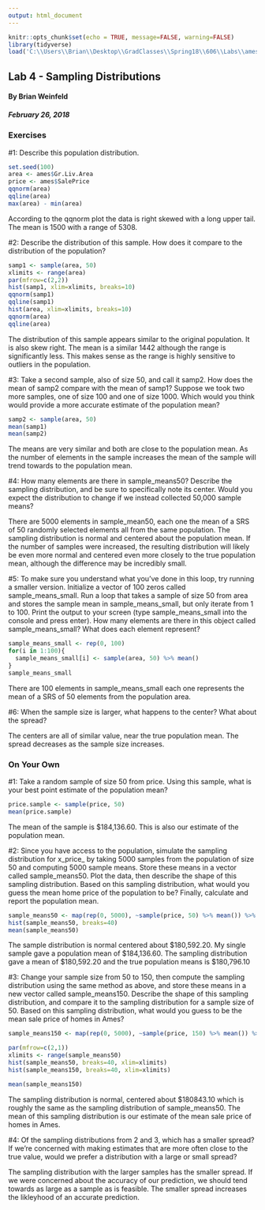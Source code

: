 ```yaml
---
output: html_document
---
```

<link rel="stylesheet" href="https://maxcdn.bootstrapcdn.com/bootstrap/3.3.7/css/bootstrap.min.css">
<link rel="stylesheet" href="./custom.css">

```r
knitr::opts_chunk$set(echo = TRUE, message=FALSE, warning=FALSE)
library(tidyverse)
load('C:\\Users\\Brian\\Desktop\\GradClasses\\Spring18\\606\\Labs\\ames.RData')
```

<div class='jumbotron'>
  <h2 class='display-3 text-uppercase'>Lab 4 - Sampling Distributions</h2>
  <h4 class='right text-uppercase'>By Brian Weinfeld</h4>
  <div class='clearfix'></div>
  <h5 class='right text-uppercase'>February 26, 2018</h5>
</div>

<div class='page-header text-uppercase'>
  <h3>Exercises</h3>
</div>

<div class='well'>
  #1: Describe this population distribution.
</div>

```r
set.seed(100)
area <- ames$Gr.Liv.Area
price <- ames$SalePrice
qqnorm(area)
qqline(area)
max(area) - min(area)
```

<div class='alert alert-info'>
According to the qqnorm plot the data is right skewed with a long upper tail. The mean is 1500 with a range of 5308.
</div>

<div class='well'>
  #2: Describe the distribution of this sample. How does it compare to the distribution of the population?
</div>

```r
samp1 <- sample(area, 50)
xlimits <- range(area)
par(mfrow=c(2,2))
hist(samp1, xlim=xlimits, breaks=10)
qqnorm(samp1)
qqline(samp1)
hist(area, xlim=xlimits, breaks=10)
qqnorm(area)
qqline(area)
```

<div class='alert alert-info'>
The distribution of this sample appears similar to the original population. It is also skew right. The mean is a similar 1442 although the range is significantly less. This makes sense as the range is highly sensitive to outliers in the population.
</div>

<div class='well'>
  #3: Take a second sample, also of size 50, and call it samp2. How does the mean of samp2 compare with the mean of samp1? Suppose we took two more samples, one of size 100 and one of size 1000. Which would you think would provide a more accurate estimate of the population mean?
</div>

```r
samp2 <- sample(area, 50)
mean(samp1)
mean(samp2)
```

<div class='alert alert-info'>
The means are very similar and both are close to the population mean. As the number of elements in the sample increases the mean of the sample will trend towards to the population mean.
</div>

<div class='well'>
  #4: How many elements are there in sample_means50? Describe the sampling distribution, and be sure to specifically note its center. Would you expect the distribution to change if we instead collected 50,000 sample means?
</div>

<div class='alert alert-info'>
There are 5000 elements in sample_mean50, each one the mean of a SRS of 50 randomly selected elements all from the same population. The sampling distribution is normal and centered about the population mean. If the number of samples were increased, the resulting distribution will likely be even more normal and centered even more closely to the true population mean, although the difference may be incredibly small.
</div>

<div class='well'>
  #5: To make sure you understand what you've done in this loop, try running a smaller version. Initialize a vector of 100 zeros called sample_means_small. Run a loop that takes a sample of size 50 from area and stores the sample mean in sample_means_small, but only iterate from 1 to 100. Print the output to your screen (type  sample_means_small into the console and press enter). How many elements are there in this object called  sample_means_small? What does each element represent?
</div>

```r
sample_means_small <- rep(0, 100)
for(i in 1:100){
  sample_means_small[i] <- sample(area, 50) %>% mean()
}
sample_means_small
```

<div class='alert alert-info'>
There are 100 elements in sample_means_small each one represents the mean of a SRS of 50 elements from the population area. 
</div>

<div class='well'>
  #6: When the sample size is larger, what happens to the center? What about the spread?
</div>

<div class='alert alert-info'>
The centers are all of similar value, near the true population mean. The spread decreases as the sample size increases.
</div>

<div class='page-header text-uppercase'>
  <h3>On Your Own</h3>
</div>

<div class='well'>
  #1: Take a random sample of size 50 from price. Using this sample, what is your best point estimate of the population mean?
</div>

```r
price.sample <- sample(price, 50)
mean(price.sample)
```

<div class='alert alert-info'>
The mean of the sample is $184,136.60. This is also our estimate of the population mean.
</div>

<div class='well'>
  #2: Since you have access to the population, simulate the sampling distribution for x_price_ by taking 5000 samples from the population of size 50 and computing 5000 sample means. Store these means in a vector called sample_means50. Plot the data, then describe the shape of this sampling distribution. Based on this sampling distribution, what would you guess the mean home price of the population to be? Finally, calculate and report the population mean.
</div>

```r
sample_means50 <- map(rep(0, 5000), ~sample(price, 50) %>% mean()) %>% unlist()
hist(sample_means50, breaks=40)
mean(sample_means50)
```

<div class='alert alert-info'>
The sample distribution is normal centered about \$180,592.20. My single sample gave a population mean of \$184,136.60. The sampling distribution gave a mean of \$180,592.20 and the true population means is $180,796.10
</div>

<div class='well'>
  #3: Change your sample size from 50 to 150, then compute the sampling distribution using the same method as above, and store these means in a new vector called sample_means150. Describe the shape of this sampling distribution, and compare it to the sampling distribution for a sample size of 50. Based on this sampling distribution, what would you guess to be the mean sale price of homes in Ames?
</div>

```r
sample_means150 <- map(rep(0, 5000), ~sample(price, 150) %>% mean()) %>% unlist()

par(mfrow=c(2,1))
xlimits <- range(sample_means50)
hist(sample_means50, breaks=40, xlim=xlimits)
hist(sample_means150, breaks=40, xlim=xlimits)

mean(sample_means150)
```

<div class='alert alert-info'>
The sampling distribution is normal, centered about \$180843.10 which is roughly the same as the sampling distribution of sample_means50. The mean of this sampling distribution is our estimate of the mean sale price of homes in Ames.
</div>

<div class='well'>
  #4: Of the sampling distributions from 2 and 3, which has a smaller spread? If we're concerned with making estimates that are more often close to the true value, would we prefer a distribution with a large or small spread?
</div>

<div class='alert alert-info'>
The sampling distribution with the larger samples has the smaller spread. If we were concerned about the accuracy of our prediction, we should tend towards as large as a sample as is feasible. The smaller spread increases the likleyhood of an accurate prediction.
</div>